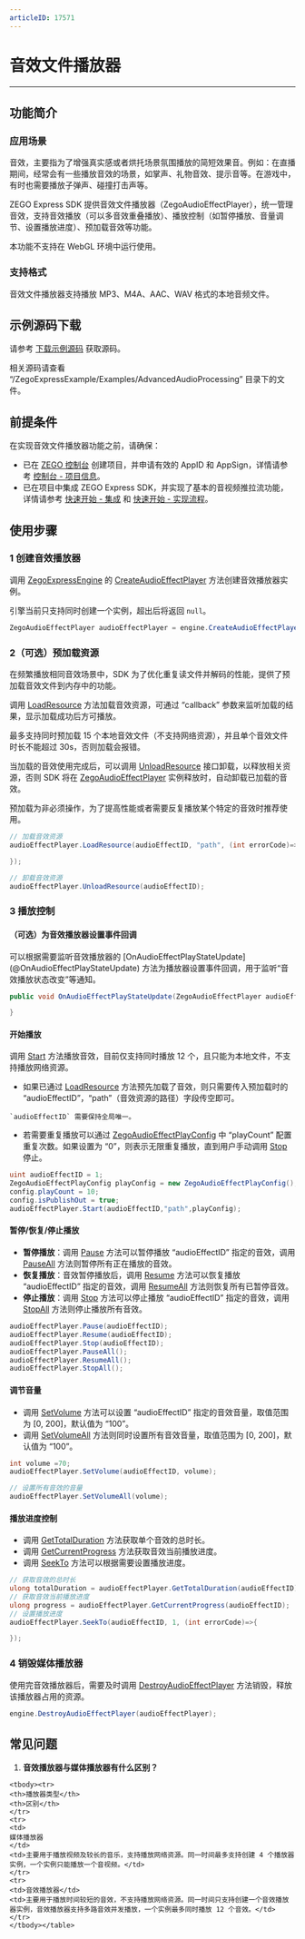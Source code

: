 ```yaml
---
articleID: 17571
---
```

# 音效文件播放器

- - -

## 功能简介

### 应用场景

音效，主要指为了增强真实感或者烘托场景氛围播放的简短效果音。例如：在直播期间，经常会有一些播放音效的场景，如掌声、礼物音效、提示音等。在游戏中，有时也需要播放子弹声、碰撞打击声等。

ZEGO Express SDK 提供音效文件播放器（ZegoAudioEffectPlayer），统一管理音效，支持音效播放（可以多音效重叠播放）、播放控制（如暂停播放、音量调节、设置播放进度）、预加载音效等功能。

<Warning title="注意">
本功能不支持在 WebGL 环境中运行使用。
</Warning>


### 支持格式

音效文件播放器支持播放 MP3、M4A、AAC、WAV 格式的本地音频文件。

## 示例源码下载

请参考 [下载示例源码](!DownloadDemo/DownloadDemo) 获取源码。

相关源码请查看 “/ZegoExpressExample/Examples/AdvancedAudioProcessing” 目录下的文件。

## 前提条件

在实现音效文件播放器功能之前，请确保：

- 已在 [ZEGO 控制台](https://console.zego.im) 创建项目，并申请有效的 AppID 和 AppSign，详情请参考 [控制台 - 项目信息](/console/project-info)。
- 已在项目中集成 ZEGO Express SDK，并实现了基本的音视频推拉流功能，详情请参考 [快速开始 - 集成](!Integration/SDK_Integration) 和 [快速开始 - 实现流程](!Integration/Solution_Implementation)。


## 使用步骤

### 1 创建音效播放器

调用 [ZegoExpressEngine](@-ZegoExpressEngine) 的 [CreateAudioEffectPlayer](@CreateAudioEffectPlayer) 方法创建音效播放器实例。

<Warning title="注意">


引擎当前只支持同时创建一个实例，超出后将返回 `null`。

</Warning>



```cs
ZegoAudioEffectPlayer audioEffectPlayer = engine.CreateAudioEffectPlayer();
```

### 2（可选）预加载资源

<Accordion title="预加载资源" defaultOpen="false">
在频繁播放相同音效场景中，SDK 为了优化重复读文件并解码的性能，提供了预加载音效文件到内存中的功能。

调用  [LoadResource](@LoadResource-ZegoAudioEffectPlayer) 方法加载音效资源，可通过 “callback” 参数来监听加载的结果，显示加载成功后方可播放。

<Note title="说明">


最多支持同时预加载 15 个本地音效文件（不支持网络资源），并且单个音效文件时长不能超过 30s，否则加载会报错。

</Note>



当加载的音效使用完成后，可以调用 [UnloadResource](@UnloadResource-ZegoAudioEffectPlayer) 接口卸载，以释放相关资源，否则 SDK 将在 [ZegoAudioEffectPlayer](@-ZegoAudioEffectPlayer) 实例释放时，自动卸载已加载的音效。

<Note title="说明">


预加载为非必须操作，为了提高性能或者需要反复播放某个特定的音效时推荐使用。

</Note>




```cs
// 加载音效资源
audioEffectPlayer.LoadResource(audioEffectID, "path", (int errorCode)=>{

});

// 卸载音效资源
audioEffectPlayer.UnloadResource(audioEffectID);
```
</Accordion>

### 3 播放控制

#### （可选）为音效播放器设置事件回调

<Accordion title="音效播放器事件回调设置" defaultOpen="false">
可以根据需要监听音效播放器的 [OnAudioEffectPlayStateUpdate](@OnAudioEffectPlayStateUpdate) 方法为播放器设置事件回调，用于监听“音效播放状态改变”等通知。

```cs
public void OnAudioEffectPlayStateUpdate(ZegoAudioEffectPlayer audioEffectPlayer, uint audioEffectID, ZegoAudioEffectPlayState state, int errorCode) {

}
```
</Accordion>


#### 开始播放

调用 [Start](@Start-ZegoAudioEffectPlayer) 方法播放音效，目前仅支持同时播放 12 个，且只能为本地文件，不支持播放网络资源。

* 如果已通过 [LoadResource](@LoadResource-ZegoAudioEffectPlayer) 方法预先加载了音效，则只需要传入预加载时的 “audioEffectID”，“path”（音效资源的路径）字段传空即可。

<Warning title="注意">


    `audioEffectID` 需要保持全局唯一。

</Warning>



* 若需要重复播放可以通过 [ZegoAudioEffectPlayConfig](@-ZegoAudioEffectPlayConfig) 中 “playCount” 配置重复次数。如果设置为 “0”，则表示无限重复播放，直到用户手动调用 [Stop](@Stop-ZegoAudioEffectPlayer) 停止。

```cs
uint audioEffectID = 1;
ZegoAudioEffectPlayConfig playConfig = new ZegoAudioEffectPlayConfig();
config.playCount = 10;
config.isPublishOut = true;
audioEffectPlayer.Start(audioEffectID,"path",playConfig);
```

#### 暂停/恢复/停止播放

- **暂停播放**：调用 [Pause](@Pause-ZegoAudioEffectPlayer) 方法可以暂停播放 “audioEffectID” 指定的音效，调用 [PauseAll](@PauseAll-ZegoAudioEffectPlayer) 方法则暂停所有正在播放的音效。
- **恢复播放**：音效暂停播放后，调用 [Resume](@Resume-ZegoAudioEffectPlayer) 方法可以恢复播放 “audioEffectID” 指定的音效，调用 [ResumeAll](@ResumeAll-ZegoAudioEffectPlayer) 方法则恢复所有已暂停音效。
- **停止播放**：调用 [Stop](@Stop-ZegoAudioEffectPlayer) 方法可以停止播放 “audioEffectID” 指定的音效，调用 [StopAll](@StopAll-ZegoAudioEffectPlayer) 方法则停止播放所有音效。

```cs
audioEffectPlayer.Pause(audioEffectID);
audioEffectPlayer.Resume(audioEffectID);
audioEffectPlayer.Stop(audioEffectID);
audioEffectPlayer.PauseAll();
audioEffectPlayer.ResumeAll();
audioEffectPlayer.StopAll();
```

#### 调节音量

- 调用 [SetVolume](@SetVolume-ZegoAudioEffectPlayer) 方法可以设置 “audioEffectID” 指定的音效音量，取值范围为 [0, 200]，默认值为 “100”。
- 调用 [SetVolumeAll](@SetVolumeAll-ZegoAudioEffectPlayer) 方法则同时设置所有音效音量，取值范围为 [0, 200]，默认值为 “100”。

```cs
int volume =70;
audioEffectPlayer.SetVolume(audioEffectID, volume);

// 设置所有音效的音量
audioEffectPlayer.SetVolumeAll(volume);
```

#### 播放进度控制

- 调用 [GetTotalDuration](@GetTotalDuration-ZegoAudioEffectPlayer) 方法获取单个音效的总时长。
- 调用 [GetCurrentProgress](@GetCurrentProgress-ZegoAudioEffectPlayer) 方法获取音效当前播放进度。
- 调用 [SeekTo](@SeekTo-ZegoAudioEffectPlayer) 方法可以根据需要设置播放进度。

```cs
// 获取音效的总时长
ulong totalDuration = audioEffectPlayer.GetTotalDuration(audioEffectID);
// 获取音效当前播放进度
ulong progress = audioEffectPlayer.GetCurrentProgress(audioEffectID);
// 设置播放进度
audioEffectPlayer.SeekTo(audioEffectID, 1, (int errorCode)=>{

});
```

### 4 销毁媒体播放器

使用完音效播放器后，需要及时调用 [DestroyAudioEffectPlayer](@DestroyAudioEffectPlayer) 方法销毁，释放该播放器占用的资源。

```cs
engine.DestroyAudioEffectPlayer(audioEffectPlayer);
```

## 常见问题

1. **音效播放器与媒体播放器有什么区别？**

<table>

    <tbody><tr>
    <th>播放器类型</th>
    <th>区别</th>
    </tr>
    <tr>
    <td>
    媒体播放器
    </td>
    <td>主要用于播放视频及较长的音乐，支持播放网络资源。同一时间最多支持创建 4 个播放器实例，一个实例只能播放一个音视频。</td>
    </tr>
    <tr>
    <td>音效播放器</td>
    <td>主要用于播放时间较短的音效，不支持播放网络资源。同一时间只支持创建一个音效播放器实例，音效播放器支持多路音效并发播放，一个实例最多同时播放 12 个音效。</td>
    </tr>
    </tbody></table>
